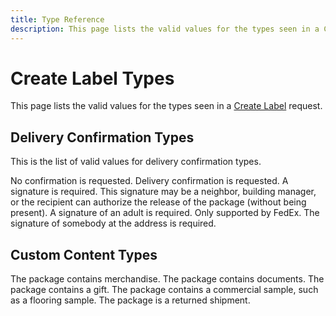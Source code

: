 ```yaml
---
title: Type Reference
description: This page lists the valid values for the types seen in a Create Label request.
---
```



Create Label Types
==========================
This page lists the valid values for the types seen in a [Create Label](./methods/create-label) request.

Delivery Confirmation Types
--------------------------
This is the list of valid values for delivery confirmation types.

<Reference>

  <Field name="None">
    <Description>
      No confirmation is requested.
    </Description>
  </Field>

  <Field name="Delivery">
    <Description>
      Delivery confirmation is requested.
    </Description>
  </Field>

  <Field name="Signature">
    <Description>
      A signature is required. This signature may be a neighbor, building manager, or the recipient can authorize the release of the package (without being present).
    </Description>
  </Field>

  <Field name="AdultSignature">
    <Description>
      A signature of an adult is required.
    </Description>
  </Field>

  <Field name="DirectSignature">
    <Description>
      Only supported by FedEx. The signature of somebody at the address is required.
    </Description>
  </Field>

</Reference>

Custom Content Types
----------------------

<Reference>

  <Field name="merchandise">
    <Description>
      The package contains merchandise.
    </Description>
  </Field>

  <Field name="documents">
    <Description>
      The package contains documents.
    </Description>
  </Field>

  <Field name="gift">
    <Description>
      The package contains a gift.
    </Description>
  </Field>

  <Field name="sample">
    <Description>
      The package contains a commercial sample, such as a flooring sample.
    </Description>
  </Field>

  <Field name="returned_goods">
    <Description>
      The package is a returned shipment.
    </Description>
  </Field>

</Reference>